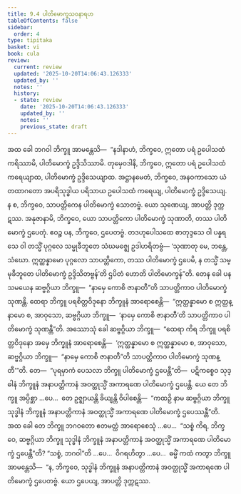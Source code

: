 ```yaml
---
title: 9.4 ပါတိမောက္ခသဝနာရဟ
tableOfContents: false
sidebar:
  order: 4
type: tipitaka
basket: vi
book: cula
review:
  current: review
  updated: '2025-10-20T14:06:43.126333'
  updated_by: ''
  notes: ''
  history:
  - state: review
    date: '2025-10-20T14:06:43.126333'
    updated_by: ''
    notes: ''
    previous_state: draft
---
```



<DynamicBreadcrumb />


<ReviewStatus review={frontmatter.review} showDetails={true} />

<HypothesisAnnotation frontmatter={frontmatter} />

<Division number="386" book="cula" e="ch" v="4" p="424">

<Paragraph number="1879" book="cula">
အထ ခေါ ဘဂဝါ ဘိက္ခူ အာမန္တေသိ—  “နဒါနာဟံ, ဘိက္ခဝေ, ဣတော ပရံ ဥပေါသထံ ကရိဿာမိ, ပါတိမောက္ခံ ဥဒ္ဒိသိဿာမိ. တုမှေဝဒါနိ, ဘိက္ခဝေ, ဣတော ပရံ ဥပေါသထံ ကရေယျာထ, ပါတိမောက္ခံ ဥဒ္ဒိသေယျာထ. အဋ္ဌာနမေတံ, ဘိက္ခဝေ, အနဝကာသော ယံ တထာဂတော အပရိသုဒ္ဓါယ ပရိသာယ ဥပေါသထံ ကရေယျ, ပါတိမောက္ခံ ဥဒ္ဒိသေယျ. န စ, ဘိက္ခဝေ, သာပတ္တိကေန ပါတိမောက္ခံ သောတဗ္ဗံ. ယော သုဏေယျ, အာပတ္တိ ဒုက္ကဋဿ. အနုဇာနာမိ, ဘိက္ခဝေ, ယော သာပတ္တိကော ပါတိမောက္ခံ သုဏာတိ, တဿ ပါတိမောက္ခံ ဌပေတုံ. ဧဝဉ္စ ပန, ဘိက္ခဝေ, ဌပေတဗ္ဗံ. တဒဟုပေါသထေ စာတုဒ္ဒသေ ဝါ ပန္နရသေ ဝါ တသ္မိံ ပုဂ္ဂလေ သမ္မုခီဘူတေ သံဃမဇ္ဈေ ဥဒါဟရိတဗ္ဗံ—
</Paragraph>

<Paragraph number="1880" book="cula">
‘သုဏာတု မေ, ဘန္တေ, သံဃော. ဣတ္ထန္နာမော ပုဂ္ဂလော သာပတ္တိကော, တဿ ပါတိမောက္ခံ ဌပေမိ, န တသ္မိံ သမ္မုခီဘူတေ ပါတိမောက္ခံ ဥဒ္ဒိသိတဗ္ဗန်’တိ ဌပိတံ ဟောတိ ပါတိမောက္ခန်”တိ.
</Paragraph>

<Paragraph number="1881" book="cula">
တေန ခေါ ပန သမယေန ဆဗ္ဗဂ္ဂိယာ ဘိက္ခူ—  “နာမှေ ကောစိ ဇာနာတီ”တိ သာပတ္တိကာဝ ပါတိမောက္ခံ သုဏန္တိ. ထေရာ ဘိက္ခူ ပရစိတ္တဝိဒုနော ဘိက္ခူနံ အာရောစေန္တိ—  “ဣတ္ထန္နာမော စ ဣတ္ထန္နာမော စ, အာဝုသော, ဆဗ္ဗဂ္ဂိယာ ဘိက္ခူ—  ‘နာမှေ ကောစိ ဇာနာတီ’တိ သာပတ္တိကာဝ ပါတိမောက္ခံ သုဏန္တီ”တိ. အဿောသုံ ခေါ ဆဗ္ဗဂ္ဂိယာ ဘိက္ခူ—  “ထေရာ ကိရ ဘိက္ခူ ပရစိတ္တဝိဒုနော အမှေ ဘိက္ခူနံ အာရောစေန္တိ—  ‘ဣတ္ထန္နာမော စ ဣတ္ထန္နာမော စ, အာဝုသော, ဆဗ္ဗဂ္ဂိယာ ဘိက္ခူ—  “နာမှေ ကောစိ ဇာနာတီ”တိ သာပတ္တိကာဝ ပါတိမောက္ခံ သုဏန္တီ’”တိ.
</Paragraph>

<Paragraph number="1882" book="cula">
တေ—  “ပုရမှာကံ ပေသလာ ဘိက္ခူ ပါတိမောက္ခံ ဌပေန္တီ”တိ—  ပဋိကစ္စေဝ သုဒ္ဓါနံ ဘိက္ခူနံ အနာပတ္တိကာနံ အဝတ္ထုသ္မိံ အကာရဏေ ပါတိမောက္ခံ ဌပေန္တိ. ယေ တေ ဘိက္ခူ အပ္ပိစ္ဆာ …ပေ…  တေ ဥဇ္ဈာယန္တိ ခိယျန္တိ ဝိပါစေန္တိ—  “ကထဉှိ နာမ ဆဗ္ဗဂ္ဂိယာ ဘိက္ခူ သုဒ္ဓါနံ ဘိက္ခူနံ အနာပတ္တိကာနံ အဝတ္ထုသ္မိံ အကာရဏေ ပါတိမောက္ခံ ဌပေဿန္တီ”တိ. အထ ခေါ တေ ဘိက္ခူ ဘဂဝတော ဧတမတ္ထံ အာရောစေသုံ …ပေ…  “သစ္စံ ကိရ, ဘိက္ခဝေ, ဆဗ္ဗဂ္ဂိယာ ဘိက္ခူ သုဒ္ဓါနံ ဘိက္ခူနံ အနာပတ္တိကာနံ အဝတ္ထုသ္မိံ အကာရဏေ ပါတိမောက္ခံ ဌပေန္တီ”တိ? “သစ္စံ, ဘဂဝါ”တိ …ပေ…  ဝိဂရဟိတွာ …ပေ…  ဓမ္မိံ ကထံ ကတွာ ဘိက္ခူ အာမန္တေသိ—  “န, ဘိက္ခဝေ, သုဒ္ဓါနံ ဘိက္ခူနံ အနာပတ္တိကာနံ အဝတ္ထုသ္မိံ အကာရဏေ ပါတိမောက္ခံ ဌပေတဗ္ဗံ. ယော ဌပေယျ, အာပတ္တိ ဒုက္ကဋဿ.
</Paragraph>
</Division>